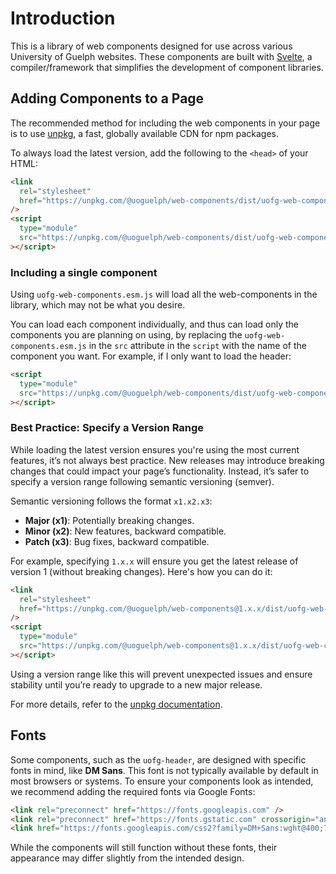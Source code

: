 
<Meta title="Getting Started" />

# Introduction

This is a library of web components designed for use across various University of Guelph websites. These components are built with [Svelte](https://svelte.dev/), a compiler/framework that simplifies the development of component libraries.

## Adding Components to a Page

The recommended method for including the web components in your page is to use [unpkg](https://www.unpkg.com), a fast, globally available CDN for npm packages.

To always load the latest version, add the following to the `<head>` of your HTML:

```html
<link
  rel="stylesheet"
  href="https://unpkg.com/@uoguelph/web-components/dist/uofg-web-components/uofg-web-components.css"
/>
<script
  type="module"
  src="https://unpkg.com/@uoguelph/web-components/dist/uofg-web-components/uofg-web-components.esm.js"
></script>
```

### Including a single component

Using `uofg-web-components.esm.js` will load all the web-components in the library, which may not be what you desire.

You can load each component individually, and thus can load only the components you are planning on using, by replacing the `uofg-web-components.esm.js` in the `src` attribute in the `script` with the name of the component you want. For example, if I only want to load the header:

```html
<script
  type="module"
  src="https://unpkg.com/@uoguelph/web-components/dist/uofg-web-components/uofg-header.esm.js"
></script>
```

### Best Practice: Specify a Version Range

While loading the latest version ensures you're using the most current features, it’s not always best practice. New releases may introduce breaking changes that could impact your page’s functionality. Instead, it’s safer to specify a version range following semantic versioning (semver).

Semantic versioning follows the format `x1.x2.x3`:

- **Major (x1)**: Potentially breaking changes.
- **Minor (x2)**: New features, backward compatible.
- **Patch (x3)**: Bug fixes, backward compatible.

For example, specifying `1.x.x` will ensure you get the latest release of version 1 (without breaking changes). Here's how you can do it:

```html
<link
  rel="stylesheet"
  href="https://unpkg.com/@uoguelph/web-components@1.x.x/dist/uofg-web-components/uofg-web-components.css"
/>
<script
  type="module"
  src="https://unpkg.com/@uoguelph/web-components@1.x.x/dist/uofg-web-components/uofg-web-components.esm.js"
></script>
```

Using a version range like this will prevent unexpected issues and ensure stability until you’re ready to upgrade to a new major release.

For more details, refer to the [unpkg documentation](https://www.unpkg.com).

## Fonts

Some components, such as the `uofg-header`, are designed with specific fonts in mind, like **DM Sans**.
This font is not typically available by default in most browsers or systems.
To ensure your components look as intended, we recommend adding the required fonts via Google Fonts:

```html
<link rel="preconnect" href="https://fonts.googleapis.com" />
<link rel="preconnect" href="https://fonts.gstatic.com" crossorigin="anonymous" />
<link href="https://fonts.googleapis.com/css2?family=DM+Sans:wght@400;700&display=swap" rel="stylesheet" />
```

While the components will still function without these fonts, their appearance may differ slightly from the intended design.
